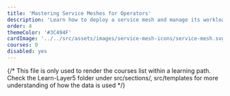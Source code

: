 ```yaml
---
title: 'Mastering Service Meshes for Operators'
description: 'Learn how to deploy a service mesh and manage its workloads'
order: 4
themeColor: '#3C494F'
cardImage: '../../src/assets/images/service-mesh-icons/service-mesh.svg'
courses: 0
disabled: yes
---
```


{/* 
  This file is only used to render the courses list within a learning path.
  Check the Learn-Layer5 folder under src/sections/, src/templates for more understanding of how the data is used
*/}